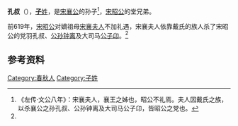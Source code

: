 {{Infobox 先秦人物
|image       = 
|姓= [[子姓|子]]
|name        = 
|shi        = 
|zi          = 
|hao         = 
|job         = 
|nickname    = 
|nickzi      = 
|posthumous  = 
|国家= [[宋国|宋国]]
|名称= 孔叔
|hometown    = 
|birth       = 
|逝世日期= 前619年
|honor       = 
|honor2      = 
|spouse       = 
|children      = 
}}
'''孔叔'''（{{bd|？||前619年||}}），[[子姓|'''子'''姓]]，是[[宋襄公|宋襄公]]的孙子<ref name=autogenerated1>《左传·文公八年》：宋襄夫人，襄王之姊也，昭公不礼焉。夫人因戴氏之族，以杀襄公之孙孔叔、公孙钟离及大司马公子卬，皆昭公之党也。</ref>，[[宋昭公|宋昭公]]的堂兄弟。

前619年，[[宋昭公|宋昭公]]对嫡祖母[[宋襄夫人|宋襄夫人]]不加礼遇，宋襄夫人依靠戴氏的族人杀了宋昭公的党羽孔叔、[[公孙钟离|公孙钟离]]及大司马[[公子卬_(宋国)|公子卬]]。<ref name=autogenerated1 />

== 参考资料 ==
{{reflist}}

[[Category:春秋人|Category:春秋人]]
[[Category:子姓|Category:子姓]]